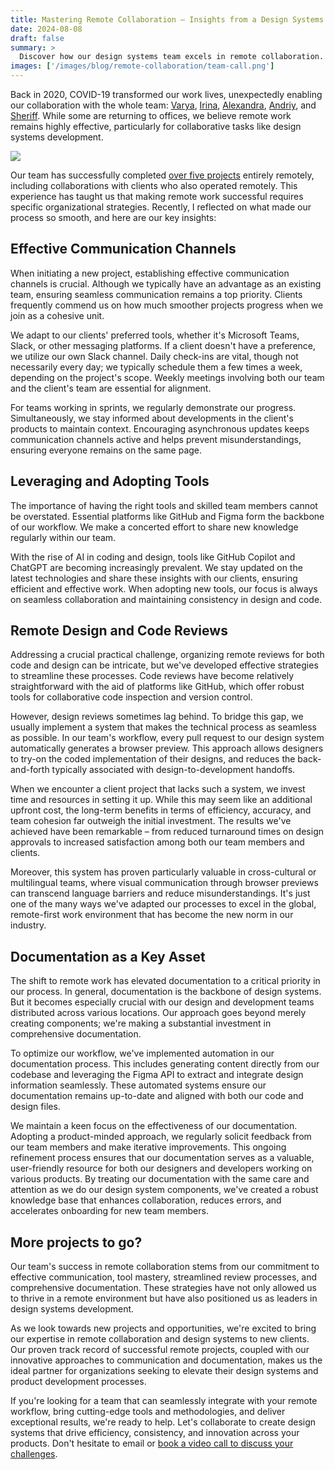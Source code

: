 ```yaml
---
title: Mastering Remote Collaboration — Insights from a Design Systems Team
date: 2024-08-08
draft: false
summary: >
  Discover how our design systems team excels in remote collaboration. Learn key strategies for effective communication, tool adoption, remote reviews, and documentation that can elevate your remote work processes.
images: ['/images/blog/remote-collaboration/team-call.png']
---
```


Back in 2020, COVID-19 transformed our work lives, unexpectedly enabling our collaboration with the whole team: [Varya](https://www.linkedin.com/in/varyastepanova/), [Irina](https://www.linkedin.com/in/illustrova/), [Alexandra](https://www.linkedin.com/in/alexandra-urberg/), [Andriy](https://www.linkedin.com/in/kotkoa/), and [Sheriff](https://www.linkedin.com/in/salehsherif/). While some are returning to offices, we believe remote work remains highly effective, particularly for collaborative tasks like design systems development.

![](/images/blog/remote-collaboration/team-call.png)

Our team has successfully completed [over five projects](https://bridge-the-gap.dev/case-studies) entirely remotely, including collaborations with clients who also operated remotely. This experience has taught us that making remote work successful requires specific organizational strategies. Recently, I reflected on what made our process so smooth, and here are our key insights:

## Effective Communication Channels

When initiating a new project, establishing effective communication channels is crucial. Although we typically have an advantage as an existing team, ensuring seamless communication remains a top priority. Clients frequently commend us on how much smoother projects progress when we join as a cohesive unit.

We adapt to our clients' preferred tools, whether it's Microsoft Teams, Slack, or other messaging platforms. If a client doesn't have a preference, we utilize our own Slack channel. Daily check-ins are vital, though not necessarily every day; we typically schedule them a few times a week, depending on the project's scope. Weekly meetings involving both our team and the client's team are essential for alignment.

For teams working in sprints, we regularly demonstrate our progress. Simultaneously, we stay informed about developments in the client's products to maintain context. Encouraging asynchronous updates keeps communication channels active and helps prevent misunderstandings, ensuring everyone remains on the same page.

## Leveraging and Adopting Tools

The importance of having the right tools and skilled team members cannot be overstated. Essential platforms like GitHub and Figma form the backbone of our workflow. We make a concerted effort to share new knowledge regularly within our team.

With the rise of AI in coding and design, tools like GitHub Copilot and ChatGPT are becoming increasingly prevalent. We stay updated on the latest technologies and share these insights with our clients, ensuring efficient and effective work. When adopting new tools, our focus is always on seamless collaboration and maintaining consistency in design and code.

## Remote Design and Code Reviews

Addressing a crucial practical challenge, organizing remote reviews for both code and design can be intricate, but we've developed effective strategies to streamline these processes. Code reviews have become relatively straightforward with the aid of platforms like GitHub, which offer robust tools for collaborative code inspection and version control.

However, design reviews sometimes lag behind. To bridge this gap, we usually implement a system that makes the technical process as seamless as possible. In our team's workflow, every pull request to our design system automatically generates a browser preview. This approach allows designers to try-on the coded implementation of their designs, and reduces the back-and-forth typically associated with design-to-development handoffs.

When we encounter a client project that lacks such a system, we invest time and resources in setting it up. While this may seem like an additional upfront cost, the long-term benefits in terms of efficiency, accuracy, and team cohesion far outweigh the initial investment. The results we've achieved have been remarkable – from reduced turnaround times on design approvals to increased satisfaction among both our team members and clients.

Moreover, this system has proven particularly valuable in cross-cultural or multilingual teams, where visual communication through browser previews can transcend language barriers and reduce misunderstandings. It's just one of the many ways we've adapted our processes to excel in the global, remote-first work environment that has become the new norm in our industry.

## Documentation as a Key Asset

The shift to remote work has elevated documentation to a critical priority in our process. In general, documentation is the backbone of design systems. But it becomes especially crucial with our design and development teams distributed across various locations. Our approach goes beyond merely creating components; we're making a substantial investment in comprehensive documentation.

To optimize our workflow, we've implemented automation in our documentation process. This includes generating content directly from our codebase and leveraging the Figma API to extract and integrate design information seamlessly. These automated systems ensure our documentation remains up-to-date and aligned with both our code and design files.

We maintain a keen focus on the effectiveness of our documentation. Adopting a product-minded approach, we regularly solicit feedback from our team members and make iterative improvements. This ongoing refinement process ensures that our documentation serves as a valuable, user-friendly resource for both our designers and developers working on various products. By treating our documentation with the same care and attention as we do our design system components, we've created a robust knowledge base that enhances collaboration, reduces errors, and accelerates onboarding for new team members.

## More projects to go?

Our team's success in remote collaboration stems from our commitment to effective communication, tool mastery, streamlined review processes, and comprehensive documentation. These strategies have not only allowed us to thrive in a remote environment but have also positioned us as leaders in design systems development.

As we look towards new projects and opportunities, we're excited to bring our expertise in remote collaboration and design systems to new clients. Our proven track record of successful remote projects, coupled with our innovative approaches to communication and documentation, makes us the ideal partner for organizations seeking to elevate their design systems and product development processes.

If you're looking for a team that can seamlessly integrate with your remote workflow, bring cutting-edge tools and methodologies, and deliver exceptional results, we're ready to help. Let's collaborate to create design systems that drive efficiency, consistency, and innovation across your products. Don't hesitate to email or [book a video call to discuss your challenges](/contact).
